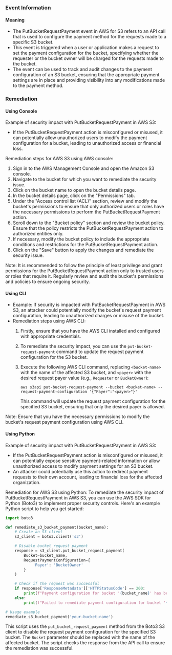 
### Event Information

#### Meaning

- The PutBucketRequestPayment event in AWS for S3 refers to an API call that is used to configure the payment method for the requests made to a specific S3 bucket.
- This event is triggered when a user or application makes a request to set the payment configuration for the bucket, specifying whether the requester or the bucket owner will be charged for the requests made to the bucket.
- The event can be used to track and audit changes to the payment configuration of an S3 bucket, ensuring that the appropriate payment settings are in place and providing visibility into any modifications made to the payment method.

### Remediation

#### Using Console

Example of security impact with PutBucketRequestPayment in AWS S3:
- If the PutBucketRequestPayment action is misconfigured or misused, it can potentially allow unauthorized users to modify the payment configuration for a bucket, leading to unauthorized access or financial loss.

Remediation steps for AWS S3 using AWS console:
1. Sign in to the AWS Management Console and open the Amazon S3 console.
2. Navigate to the bucket for which you want to remediate the security issue.
3. Click on the bucket name to open the bucket details page.
4. In the bucket details page, click on the "Permissions" tab.
5. Under the "Access control list (ACL)" section, review and modify the bucket's permissions to ensure that only authorized users or roles have the necessary permissions to perform the PutBucketRequestPayment action.
6. Scroll down to the "Bucket policy" section and review the bucket policy. Ensure that the policy restricts the PutBucketRequestPayment action to authorized entities only.
7. If necessary, modify the bucket policy to include the appropriate conditions and restrictions for the PutBucketRequestPayment action.
8. Click on the "Save" button to apply the changes and remediate the security issue.

Note: It is recommended to follow the principle of least privilege and grant permissions for the PutBucketRequestPayment action only to trusted users or roles that require it. Regularly review and audit the bucket's permissions and policies to ensure ongoing security.

#### Using CLI

- Example: If security is impacted with PutBucketRequestPayment in AWS S3, an attacker could potentially modify the bucket's request payment configuration, leading to unauthorized charges or misuse of the bucket.
- Remediation steps using AWS CLI:
  1. Firstly, ensure that you have the AWS CLI installed and configured with appropriate credentials.
  2. To remediate the security impact, you can use the `put-bucket-request-payment` command to update the request payment configuration for the S3 bucket.
  3. Execute the following AWS CLI command, replacing `<bucket-name>` with the name of the affected S3 bucket, and `<payer>` with the desired request payer value (e.g., `Requester` or `BucketOwner`):

     ```
     aws s3api put-bucket-request-payment --bucket <bucket-name> --request-payment-configuration '{"Payer":"<payer>"}'
     ```

     This command will update the request payment configuration for the specified S3 bucket, ensuring that only the desired payer is allowed.

Note: Ensure that you have the necessary permissions to modify the bucket's request payment configuration using AWS CLI.

#### Using Python

Example of security impact with PutBucketRequestPayment in AWS S3:
- If the PutBucketRequestPayment action is misconfigured or misused, it can potentially expose sensitive payment-related information or allow unauthorized access to modify payment settings for an S3 bucket.
- An attacker could potentially use this action to redirect payment requests to their own account, leading to financial loss for the affected organization.

Remediation for AWS S3 using Python:
To remediate the security impact of PutBucketRequestPayment in AWS S3, you can use the AWS SDK for Python (Boto3) to implement proper security controls. Here's an example Python script to help you get started:

```python
import boto3

def remediate_s3_bucket_payment(bucket_name):
    # Create an S3 client
    s3_client = boto3.client('s3')

    # Disable bucket request payment
    response = s3_client.put_bucket_request_payment(
        Bucket=bucket_name,
        RequestPaymentConfiguration={
            'Payer': 'BucketOwner'
        }
    )

    # Check if the request was successful
    if response['ResponseMetadata']['HTTPStatusCode'] == 200:
        print(f"Payment configuration for bucket '{bucket_name}' has been remediated.")
    else:
        print(f"Failed to remediate payment configuration for bucket '{bucket_name}'.")

# Usage example
remediate_s3_bucket_payment('your-bucket-name')
```

This script uses the `put_bucket_request_payment` method from the Boto3 S3 client to disable the request payment configuration for the specified S3 bucket. The `Bucket` parameter should be replaced with the name of the affected bucket. The script checks the response from the API call to ensure the remediation was successful.

